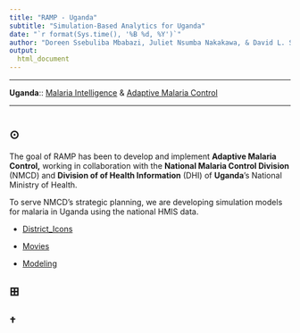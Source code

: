 ```yaml
---
title: "RAMP - Uganda"
subtitle: "Simulation-Based Analytics for Uganda" 
date: "`r format(Sys.time(), '%B %d, %Y')`"
author: "Doreen Ssebuliba Mbabazi, Juliet Nsumba Nakakawa, & David L. Smith" 
output:
  html_document
---
```


***

**Uganda**:: [Malaria Intelligence](https://faculty.washington.edu/smitdave/uganda_intelligence/) & 
[Adaptive Malaria Control](https://faculty.washington.edu/smitdave/uganda/)  

***

#  {.tabset .tabset-fade .tabset-pills}

## $\odot$ {.tabset .tabset-fade .tabset-pills}

The goal of RAMP has been to develop and implement **Adaptive Malaria Control,** working in collaboration with the **National Malaria Control Division** (NMCD) and **Division of of Health Information** (DHI) of **Uganda**'s National Ministry of Health. 

To serve NMCD's strategic planning, we are developing simulation models for malaria in Uganda using the national HMIS data. 

+ [District_Icons](website/District_Icons.html)

+ [Movies](website/Movies.html)

+ [Modeling](website/Modeling.html)


## $\boxplus$ {.tabset .tabset-fade .tabset-pills}

## $\dagger$ 
